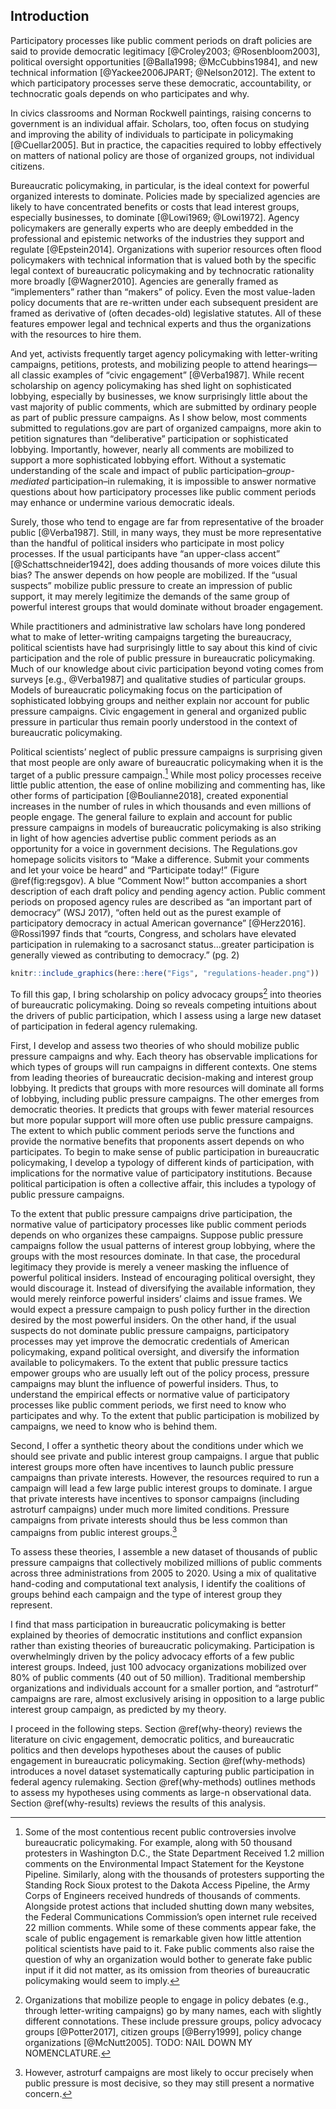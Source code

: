 ## Introduction {#why-intro}

Participatory processes like public comment periods on draft policies are said to provide democratic legitimacy [@Croley2003; @Rosenbloom2003], political oversight opportunities [@Balla1998; @McCubbins1984], and new technical information [@Yackee2006JPART; @Nelson2012]. The extent to which participatory processes serve these democratic, accountability, or technocratic goals depends on who participates and why.

In civics classrooms and Norman Rockwell paintings, raising concerns to government is an individual affair. Scholars, too, often focus on studying and improving the ability of individuals to participate in policymaking [@Cuellar2005]. But in practice, the capacities required to lobby effectively on matters of national policy are those of organized groups, not individual citizens.

<!--PUZZLE-->

Bureaucratic policymaking, in particular, is the ideal context for powerful organized interests to dominate. Policies made by specialized agencies are likely to have concentrated benefits or costs that lead interest groups, especially businesses, to dominate [@Lowi1969; @Lowi1972]. Agency policymakers are generally experts who are deeply embedded in the professional and epistemic networks of the industries they support and regulate [@Epstein2014]. Organizations with superior resources often flood policymakers with technical information that is valued both by the specific legal context of bureaucratic policymaking and by technocratic rationality more broadly [@Wagner2010]. Agencies are generally framed as "implementers" rather than "makers" of policy. Even the most value-laden policy documents that are re-written under each subsequent president are framed as derivative of (often decades-old) legislative statutes. All of these features empower legal and technical experts and thus the organizations with the resources to hire them.

<!--PUZZEL-->

And yet, activists frequently target agency policymaking with letter-writing campaigns, petitions, protests, and mobilizing people to attend hearings---all classic examples of "civic engagement" [@Verba1987]. While recent scholarship on agency policymaking has shed light on sophisticated lobbying, especially by businesses, we know surprisingly little about the vast majority of public comments, which are submitted by ordinary people as part of public pressure campaigns. As I show below, most comments submitted to regulations.gov are part of organized campaigns, more akin to petition signatures than "deliberative" participation or sophisticated lobbying. Importantly, however, nearly all comments are mobilized to support a more sophisticated lobbying effort. Without a systematic understanding of the scale and impact of public participation--*group-mediated* participation--in rulemaking, it is impossible to answer normative questions about how participatory processes like public comment periods may enhance or undermine various democratic ideals.

<!--Not the ideal place for this?-->

Surely, those who tend to engage are far from representative of the broader public [@Verba1987]. Still, in many ways, they must be more representative than the handful of political insiders who participate in most policy processes. If the usual participants have "an upper-class accent" [@Schattschneider1942], does adding thousands of more voices dilute this bias? The answer depends on how people are mobilized. If the "usual suspects" mobilize public pressure to create an impression of public support, it may merely legitimize the demands of the same group of powerful interest groups that would dominate without broader engagement.

<!--GAP-->

While practitioners and administrative law scholars have long pondered what to make of letter-writing campaigns targeting the bureaucracy, political scientists have had surprisingly little to say about this kind of civic participation and the role of public pressure in bureaucratic policymaking. Much of our knowledge about civic participation beyond voting comes from surveys [e.g., @Verba1987] and qualitative studies of particular groups. Models of bureaucratic policymaking focus on the participation of sophisticated lobbying groups and neither explain nor account for public pressure campaigns. Civic engagement in general and organized public pressure in particular thus remain poorly understood in the context of bureaucratic policymaking.

<!-- GAP IS SURPRISING -->

Political scientists' neglect of public pressure campaigns is surprising given that most people are only aware of bureaucratic policymaking when it is the target of a public pressure campaign.[^why-intro-1] While most policy processes receive little public attention, the ease of online mobilizing and commenting has, like other forms of participation [@Boulianne2018], created exponential increases in the number of rules in which thousands and even millions of people engage. <!--These bursts of civic participation may affect
rulemaking [@Coglianese2001], but this intuition has yet to be tested.--> The general failure to explain and account for public pressure campaigns in models of bureaucratic policymaking is also striking in light of how agencies advertise public comment periods as an opportunity for a voice in government decisions. The Regulations.gov homepage solicits visitors to "Make a difference. Submit your comments and let your voice be heard" and "Participate today!" (Figure \@ref(fig:regsgov). A blue "Comment Now!" button accompanies a short description of each draft policy and pending agency action. Public comment periods on proposed agency rules are described as "an important part of democracy" (WSJ 2017), "often held out as the purest example of participatory democracy in actual American governance" [@Herz2016]. @Rossi1997 finds that "courts, Congress, and scholars have elevated participation in rulemaking to a sacrosanct status...greater participation is generally viewed as contributing to democracy." (pg. 2)

[^why-intro-1]: Some of the most contentious recent public controversies involve bureaucratic policymaking. For example, along with 50 thousand protesters in Washington D.C., the State Department Received 1.2 million comments on the Environmental Impact Statement for the Keystone Pipeline. Similarly, along with the thousands of protesters supporting the Standing Rock Sioux protest to the Dakota Access Pipeline, the Army Corps of Engineers received hundreds of thousands of comments. Alongside protest actions that included shutting down many websites, the Federal Communications Commission's open internet rule received 22 million comments. While some of these comments appear fake, the scale of public engagement is remarkable given how little attention political scientists have paid to it. Fake public comments also raise the question of why an organization would bother to generate fake public input if it did not matter, as its omission from theories of bureaucratic policymaking would seem to imply.

```r

knitr::include_graphics(here::here("Figs", "regulations-header.png"))
```

<!--fill gap-->

To fill this gap, I bring scholarship on policy advocacy groups[^why-intro-2] into theories of bureaucratic policymaking. Doing so reveals competing intuitions about the drivers of public participation, which I assess using a large new dataset of participation in federal agency rulemaking.

[^why-intro-2]: Organizations that mobilize people to engage in policy debates (e.g., through letter-writing campaigns) go by many names, each with slightly different connotations. These include pressure groups, policy advocacy groups [@Potter2017], citizen groups [@Berry1999], policy change organizations [@McNutt2005]. TODO: NAIL DOWN MY NOMENCLATURE.

<!-- summary, usual suspects vs underdog. this could be shorter, longer below-->

First, I develop and assess two theories of who should mobilize public pressure campaigns and why. Each theory has observable implications for which types of groups will run campaigns in different contexts. One stems from leading theories of bureaucratic decision-making and interest group lobbying. It predicts that groups with more resources will dominate all forms of lobbying, including public pressure campaigns. The other emerges from democratic theories. It predicts that groups with fewer material resources but more popular support will more often use public pressure campaigns. The extent to which public comment periods serve the functions and provide the normative benefits that proponents assert depends on who participates. To begin to make sense of public participation in bureaucratic policymaking, I develop a typology of different kinds of participation, with implications for the normative value of participatory institutions. Because political participation is often a collective affair, this includes a typology of public pressure campaigns.

To the extent that public pressure campaigns drive participation, the normative value of participatory processes like public comment periods depends on who organizes these campaigns. Suppose public pressure campaigns follow the usual patterns of interest group lobbying, where the groups with the most resources dominate. In that case, the procedural legitimacy they provide is merely a veneer masking the influence of powerful political insiders. Instead of encouraging political oversight, they would discourage it. Instead of diversifying the available information, they would merely reinforce powerful insiders' claims and issue frames. We would expect a pressure campaign to push policy further in the direction desired by the most powerful insiders. On the other hand, if the usual suspects do not dominate public pressure campaigns, participatory processes may yet improve the democratic credentials of American policymaking, expand political oversight, and diversify the information available to policymakers. To the extent that public pressure tactics empower groups who are usually left out of the policy process, pressure campaigns may blunt the influence of powerful insiders. Thus, to understand the empirical effects or normative value of participatory processes like public comment periods, we first need to know who participates and why. To the extent that public participation is mobilized by campaigns, we need to know who is behind them.

Second, I offer a synthetic theory about the conditions under which we should see private and public interest group campaigns. I argue that public interest groups more often have incentives to launch public pressure campaigns than private interests. However, the resources required to run a campaign will lead a few large public interest groups to dominate. I argue that private interests have incentives to sponsor campaigns (including astroturf campaigns) under much more limited conditions. Pressure campaigns from private interests should thus be less common than campaigns from public interest groups.[^why-intro-3]

[^why-intro-3]: However, astroturf campaigns are most likely to occur precisely when public pressure is most decisive, so they may still present a normative concern.

To assess these theories, I assemble a new dataset of thousands of public pressure campaigns that collectively mobilized millions of public comments across three administrations from 2005 to 2020. Using a mix of qualitative hand-coding and computational text analysis, I identify the coalitions of groups behind each campaign and the type of interest group they represent.

I find that mass participation in bureaucratic policymaking is better explained by theories of democratic institutions and conflict expansion rather than existing theories of bureaucratic policymaking. Participation is overwhelmingly driven by the policy advocacy efforts of a few public interest groups. Indeed, just 100 advocacy organizations mobilized over 80% of public comments (40 out of 50 million). Traditional membership organizations and individuals account for a smaller portion, and "astroturf" campaigns are rare, almost exclusively arising in opposition to a large public interest group campaign, as predicted by my theory.

I proceed in the following steps. Section \@ref(why-theory) reviews the literature on civic engagement, democratic politics, and bureaucratic politics and then develops hypotheses about the causes of public engagement in bureaucratic policymaking. Section \@ref(why-methods) introduces a novel dataset systematically capturing public participation in federal agency rulemaking. Section \@ref(why-methods) outlines methods to assess my hypotheses using comments as large-n observational data. Section \@ref(why-results) reviews the results of this analysis.

```{=html}
<!--broaden public participation, political oversight, and relevant information--and their ultimate impact on policy depends on who organizes them. If 
<!--Observers often ask how effective public pressure campaigns are. From a political science perspective, the question is 
Increasing civic engagement, oversight, and information,-->
```
